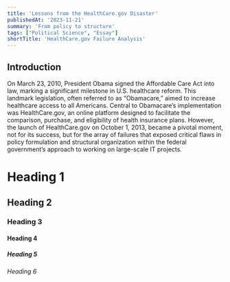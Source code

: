 ```yaml
---
title: 'Lessons from the HealthCare.gov Disaster'
publishedAt: '2023-11-21'
summary: 'From policy to structure'
tags: ["Political Science", "Essay"]
shortTitle: 'HealthCare.gov Failure Analysis'
---
```


## Introduction
On March 23, 2010, President Obama signed the Affordable Care Act into law, marking a significant milestone in U.S. healthcare reform. This landmark legislation, often referred to as “Obamacare,” aimed to increase healthcare access to all Americans. Central to Obamacare’s implementation was HealthCare.gov, an online platform designed to facilitate the comparison, purchase, and eligibility of health insurance plans. However, the launch of HealthCare.gov on October 1, 2013, became a pivotal moment, not for its success, but for the array of failures that exposed critical flaws in policy formulation and structural organization within the federal government’s approach to working on large-scale IT projects.

# Heading 1
## Heading 2
### Heading 3
#### Heading 4
##### Heading 5
###### Heading 6